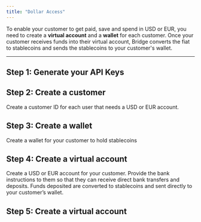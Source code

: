 ```yaml
---
title: "Dollar Access"
---
```


To enable your customer to get paid, save and spend in USD or EUR, you need to create a **virtual account** and a **wallet** for each customer. Once your customer receives funds into their virtual account, Bridge converts the fiat to stablecoins and sends the stablecoins to your customer's wallet.

---


## Step 1: Generate your API Keys

<GenerateApiKeys />

## Step 2: Create a customer

Create a customer ID for each user that needs a USD or EUR account.

<CreateACustomer />

## Step 3: Create a wallet

Create a wallet for your customer to hold stablecoins

<CreateAWallet />

## Step 4: Create a virtual account

Create a USD or EUR account for your customer. Provide the bank instructions to them so that they can receive direct bank transfers and deposits. Funds deposited are converted to stablecoins and sent directly to your customer’s wallet.

<CreateAVirtualAccount />

## Step 5: Create a virtual account

<ExploreCards />